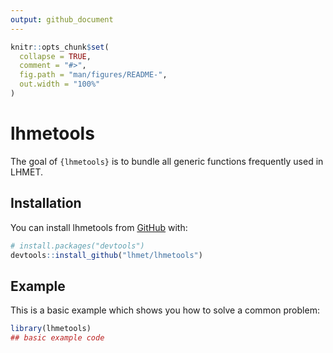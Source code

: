 ```yaml
---
output: github_document
---
```


<!-- README.md is generated from README.Rmd. Please edit that file -->

```r
knitr::opts_chunk$set(
  collapse = TRUE,
  comment = "#>",
  fig.path = "man/figures/README-",
  out.width = "100%"
)
```

# lhmetools

<!-- badges: start -->
<!-- badges: end -->

The goal of `{lhmetools}` is to bundle all generic functions frequently used in LHMET.

## Installation

You can install lhmetools from [GitHub](https://github.com/) with:

``` r
# install.packages("devtools")
devtools::install_github("lhmet/lhmetools")
```
## Example

This is a basic example which shows you how to solve a common problem:

```r
library(lhmetools)
## basic example code
```

